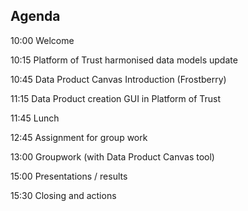 ## Agenda

10:00 Welcome

10:15 Platform of Trust harmonised data models update

10:45 Data Product Canvas Introduction (Frostberry)

11:15 Data Product creation GUI in Platform of Trust

11:45 Lunch

12:45 Assignment for group work

13:00 Groupwork (with Data Product Canvas tool)

15:00 Presentations / results

15:30 Closing and actions

